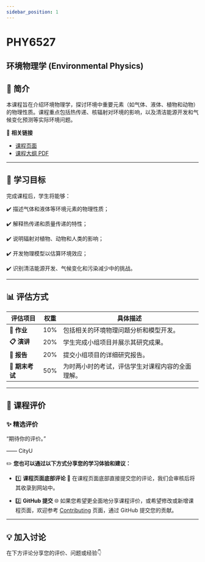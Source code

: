 ```yaml
---
sidebar_position: 1
---
```


# PHY6527
## 环境物理学 (Environmental Physics)

## **📘 简介**
本课程旨在介绍环境物理学，探讨环境中重要元素（如气体、液体、植物和动物）的物理性质。课程重点包括热传递、核辐射对环境的影响，以及清洁能源开发和气候变化预测等实际环境问题。

🔗 **相关链接**
- [课程页面](https://www.cityu.edu.hk/catalogue/pg/202425/course/PHY6527.htm)
- [课程大纲 PDF](https://www.cityu.edu.hk/catalogue/pg/202425/course/PHY6527.pdf)

---

## **🎯 学习目标**

完成课程后，学生将能够：

✔️ 描述气体和液体等环境元素的物理性质；

✔️ 解释热传递和质量传递的特性；

✔️ 说明辐射对植物、动物和人类的影响；

✔️ 开发物理模型以估算环境效应；

✔️ 识别清洁能源开发、气候变化和污染减少中的挑战。

---

## **📊 评估方式**

| **评估项目**          | **权重** | **具体描述**                                                                                       |
|----------------------|---------|---------------------------------------------------------------------------------------------------|
| **📂 作业**           | 10%      | 包括相关的环境物理问题分析和模型开发。                                                                |
| **📋 演讲**           | 20%      | 学生完成小组项目并展示其研究成果。                                                                    |
| **📂 报告**           | 20%      | 提交小组项目的详细研究报告。                                                                          |
| **📝 期末考试**       | 50%      | 为时两小时的考试，评估学生对课程内容的全面理解。                                                        |

---

## **💬 课程评价**

### ✨ **精选评价**
<div className={commentStyles.commentBox}>
    <p className={commentStyles.commentText}>
        “期待你的评价。”
    </p>
    <p className={commentStyles.commentAuthor}>—— CityU</p>
</div>

✏️ **您也可以通过以下方式分享您的学习体验和建议：**

- 1️⃣ **课程页面底部评论**
💬 在课程页面底部直接提交您的评论，我们会审核后将其收录到网站中。

- 2️⃣ **GitHub 提交**
🌐 如果您希望更全面地分享课程评价，或希望修改或新增课程页面，欢迎参考 [Contributing](https://penjc.github.io/CityU/contributing) 页面，通过 GitHub 提交您的贡献。

---

## **💡 加入讨论**

在下方评论分享您的评价、问题或经验👇
<Utterances />

